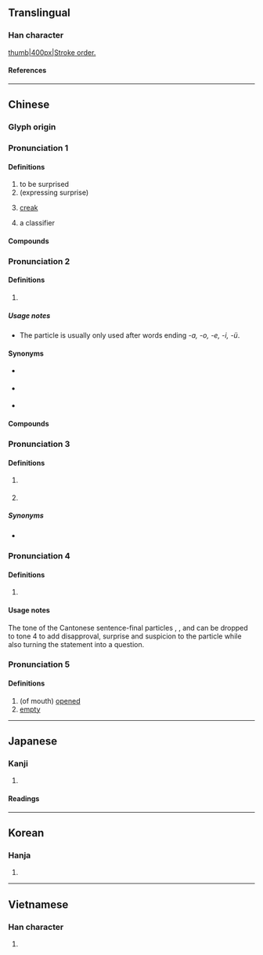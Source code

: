 {{character info}}
==Translingual==

===Han character===
[[image:呀-bw.png|thumb|400px|Stroke order.]]
{{Han char|rn=30|rad=口|as=04|sn=7|four=61040|canj=RMVH|ids=⿰口牙}}

====References====
{{Han ref|kx=0180.080|dkj=03383|dj=0398.060|hdz=10587.120|uh=5440}}

----

==Chinese==
{{zh-forms}}

===Glyph origin===
{{Han etym}}

===Pronunciation 1===
{{zh-pron
|m=yā
|ma=y
|c=aa1
|mn=a/ia
|mc=1
|oc=1
|cat=intj,n,cls,v
}}

====Definitions====
{{zh-hanzi}}

# to be surprised
# (expressing surprise)
#: {{zh-x|呀{Yā}！下雨 了！|Ah! It's raining!}}
# {{lb|zh|onomatopoeia}} [[creak]]
#: {{zh-x|門 呀{yā} 的 一 聲 開 了。|The door opened with a creak.}}
# a classifier

====Compounds====
{{zh-der|噯呀}}

===Pronunciation 2===
{{zh-pron
|m=ya
|c=aa3
|cat=part
}}

====Definitions====
{{zh-hanzi}}

# {{non-gloss definition|sentence-final particle}}
#: {{zh-x|他 是 誰{shéi} 呀？|Who is he?}}
#: {{zh-also|啊}}

=====Usage notes=====
* The particle is usually only used after words ending ''-a, -o, -e, -i, -ü''.{{attn|zh|please check, see talk page for details}}

====Synonyms====
* {{zh-l|啊|tr=a}} {{qualifier|after ''-ng, ci, zi, si, chi, zhi, shi''}}
* {{zh-l|哇}} {{qualifier|after ''-u, -ao''}}
* {{zh-l|哪|tr=na}} {{qualifier|after ''-n''}}

====Compounds====
{{zh-der|哎呀}}

===Pronunciation 3===
{{zh-pron
|c=aa3
|cat=part
}}

====Definitions====
{{zh-hanzi}} {{tlb|zh|Cantonese}}
# {{non-gloss definition|Sentence-final particle for softening statements or questions.}}
#: {{zh-x|你 頭先 去 咗 邊度 呀？|Where did you just go?|C}}
# {{non-gloss definition|Particle used after list items in a list of examples.}}
#: {{zh-x|錢 呀、手機 呀、電腦 呀、都 唔 見 晒。|Money, phone and computer are all missing.|C}}

=====Synonyms=====
* {{q|Mandarin}} {{zh-l|啊|tr=a}}

===Pronunciation 4===
{{zh-pron
|c=aa4
|cat=part
}}

====Definitions====
{{zh-hanzi}} {{tlb|zh|Cantonese}}

# {{non-gloss definition|Sentence-final particle expressing surprise and suspicion.}}
#: {{zh-x|原來 係 佢 呀。|So it was him?|C}}

====Usage notes====
The tone of the Cantonese sentence-final particles {{zh-l|呀|tr=aa3}}, {{zh-l|喇|tr=laa3}}, {{zh-l|㗎|tr=gaa3}} and {{zh-l|咋|tr=zaa3}} can be dropped to tone 4 to add disapproval, surprise and suspicion to the particle while also turning the statement into a question.

===Pronunciation 5===
{{zh-pron
|m=xiā
|mc=2
|oc=2
|cat=a
}}

====Definitions====
{{zh-hanzi}}

# (of mouth) [[opened]]
# [[empty]]

{{zh-cat|Beginning}}

----

==Japanese==

===Kanji===
{{ja-kanji|grade=|rs=口04}}

# {{rfdef|ja|sort=口04}}

====Readings====
{{ja-readings
|goon=げ
|kanon=が
|kanyoon=や
|kun=あ, あつ
}}

----

==Korean==

===Hanja===
{{ko-hanja|하}}

# {{rfdef|ko|sort=口04}}

----

==Vietnamese==

===Han character===
{{vi-readings|reading=[[nhá]], [[nha]]|rs=口04}}

# {{rfdef|vi|sort=口04}}